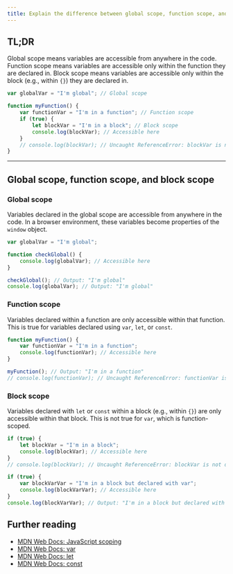 ```yaml
---
title: Explain the difference between global scope, function scope, and block scope.
---
```


## TL;DR

Global scope means variables are accessible from anywhere in the code. Function scope means variables are accessible only within the function they are declared in. Block scope means variables are accessible only within the block (e.g., within `{}`) they are declared in. 

```javascript
var globalVar = "I'm global"; // Global scope

function myFunction() {
    var functionVar = "I'm in a function"; // Function scope
    if (true) {
        let blockVar = "I'm in a block"; // Block scope
        console.log(blockVar); // Accessible here
    }
    // console.log(blockVar); // Uncaught ReferenceError: blockVar is not defined
}
```

---

## Global scope, function scope, and block scope

### Global scope

Variables declared in the global scope are accessible from anywhere in the code. In a browser environment, these variables become properties of the `window` object.

```javascript
var globalVar = "I'm global";

function checkGlobal() {
    console.log(globalVar); // Accessible here
}

checkGlobal(); // Output: "I'm global"
console.log(globalVar); // Output: "I'm global"
```

### Function scope

Variables declared within a function are only accessible within that function. This is true for variables declared using `var`, `let`, or `const`.

```javascript
function myFunction() {
    var functionVar = "I'm in a function";
    console.log(functionVar); // Accessible here
}

myFunction(); // Output: "I'm in a function"
// console.log(functionVar); // Uncaught ReferenceError: functionVar is not defined
```

### Block scope

Variables declared with `let` or `const` within a block (e.g., within `{}`) are only accessible within that block. This is not true for `var`, which is function-scoped.

```javascript
if (true) {
    let blockVar = "I'm in a block";
    console.log(blockVar); // Accessible here
}
// console.log(blockVar); // Uncaught ReferenceError: blockVar is not defined

if (true) {
    var blockVarVar = "I'm in a block but declared with var";
    console.log(blockVarVar); // Accessible here
}
console.log(blockVarVar); // Output: "I'm in a block but declared with var"
```

## Further reading

- [MDN Web Docs: JavaScript scoping](https://developer.mozilla.org/en-US/docs/Glossary/Scope)
- [MDN Web Docs: var](https://developer.mozilla.org/en-US/docs/Web/JavaScript/Reference/Statements/var)
- [MDN Web Docs: let](https://developer.mozilla.org/en-US/docs/Web/JavaScript/Reference/Statements/let)
- [MDN Web Docs: const](https://developer.mozilla.org/en-US/docs/Web/JavaScript/Reference/Statements/const)

